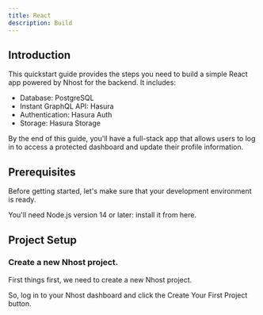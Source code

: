 ```yaml
---
title: React
description: Build 
---
```


## Introduction

This quickstart guide provides the steps you need to build a simple React app powered by Nhost for the backend. It includes:

- Database: PostgreSQL
- Instant GraphQL API: Hasura
- Authentication: Hasura Auth
- Storage: Hasura Storage

By the end of this guide, you'll have a full-stack app that allows users to log in to access a protected dashboard and update their profile information.

## Prerequisites

Before getting started, let's make sure that your development environment is ready.

You'll need Node.js version 14 or later: install it from here.

## Project Setup 

### Create a new Nhost project.

First things first, we need to create a new Nhost project.

So, log in to your Nhost dashboard and click the Create Your First Project button.


